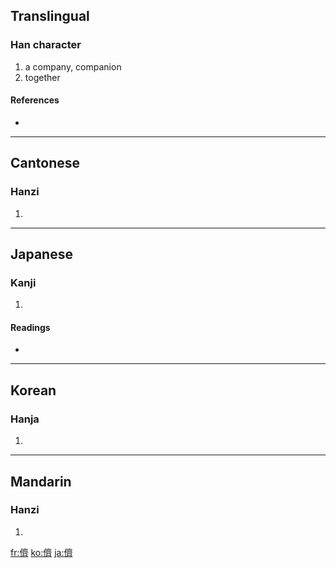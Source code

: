 {{also|侪}}
==Translingual==

===Han character===
{{Han char|rn=9|rad=人|as=14|sn=16|four=2022<sub>3</sub>|canj=人卜X (OYX)}}

# a company, companion
# together

====References====
* {{Han ref|kx=0119.380|dkj=01227|dj=0253.140|hdz=10231.140|uh=5115|ud=20757|bh=BEAB|bd=48811}}

----

==Cantonese==

===Hanzi===
{{yue-hanzi|jyut=|y=chaai4|sim=侪}}

# {{defn|Cantonese}}

----

==Japanese==

===Kanji===
{{ja-kanji|grade=|rs=人14}}

# {{defn|Japanese}}

====Readings====
* {{ja-readings|on=[[せい]] (sei), [[さい]] (sai)|kun=[[ともがら]] (tomogara)}}

----

==Korean==

===Hanja===
{{ko-hanja|hangeul=제|rv=je|mr=che}}

# {{defn|Korean}}

----

==Mandarin==

===Hanzi===
{{cmn-hanzi|sim=侪|pin=[[chái]] ([[chai2]])|wg=ch'ai<sup>2</sup>}}

# {{defn|Mandarin}}

[[fr:儕]]
[[ko:儕]]
[[ja:儕]]